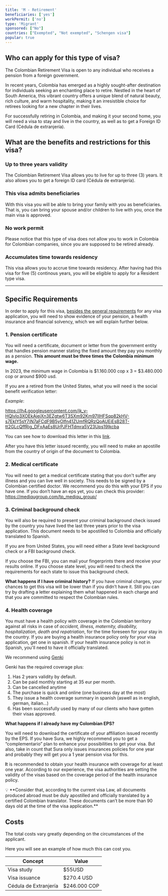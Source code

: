 ```yaml
---
title: 'M - Retirement'
beneficiaries: ['yes']
workPermit: ['no']
type: 'Migrant'
sponsored: ["No"]
countries: ["Exempted", "Not exempted", "Schengen visa"]
popular: true
---
```

## Who can apply for this type of visa?

The Colombian Retirement Visa is open to any individual who receives a pension from a foreign government.

In recent years, Colombia has emerged as a highly sought-after destination for individuals seeking an enchanting place to retire. Nestled in the heart of South America, this vibrant country offers a unique blend of natural beauty, rich culture, and warm hospitality, making it an irresistible choice for retirees looking for a new chapter in their lives.

For successfully retiring in Colombia, and making it your second home, you will need a visa to stay and live in the country, as well as to get a Foreign ID Card (Cédula de extranjería). 

## What are the benefits and restrictions for this visa?

### **Up to three years validity**

The Colombian Retirement Visa allows you to live for up to three (3) years. It also allows you to get a foreign ID card (Cédula de extranjería).

### **This visa admits beneficiaries**

With this visa you will be able to bring your family with you as beneficiaries. That is, you can bring your spouse and/or children to live with you, once the main visa is approved.

### **No work permit**

Please notice that this type of visa does not allow you to work in Colombia for Colombian companies, since you are supposed to be retired already.

### **Accumulates time towards residency**

This visa allows you to accrue time towards residency. After having had this visa for five (5) continous years, you will be eligible to apply for a Resident type visa.

---

## Specific Requirements

In order to apply for this visa, [besides the general requirements](https://www.notion.so/General-visa-application-rules-1dc2c565143e4adb95086f993f184e36?pvs=21) for any visa application, you will need to show evidence of your pension, a health insurance and financial solvency, which we will explain further below.

### 1. Pension certificate

You will need a certificate, document or letter from the government entity that handles pension manner stating the fixed amount they pay you monthly as a pension. **This amount must be three times the Colombia minimum wage.**

In 2023, the minimum wage in Colombia is $1.160.000 cop x 3 = $3.480.000 cop or around $900 usd.

If you are a retired from the United States, what you will need is the social benefit verification letter:

*Example*:

https://lh4.googleusercontent.com/jk_y-HQlvIo3XOEkAjeiXn3EZgtw6T3SXm92Km97lIHFSqp82kHV-s7EkIY5sY7iN7aFCdF9B5yOlfn41ZUmfRQRzQoAUEiEsB28T-tt2GLcQffRig_DFxAaEs8UrPJFHTdmra5V23Ups19Ikcba

You can see how to download this letter in this [link](https://www.ssa.gov/manage-benefits/get-benefit-letter).

After you have this letter issued recently, you will need to make an apostille from the country of origin of the document to Colombia.

### 2. Medical certificate

You will need to get a medical certificate stating that you don't suffer any illness and you can live well in society. This needs to be signed by a Colombian certified doctor. We recommend you do this with your EPS if you have one. If you don’t have an eps yet, you can check this provider: https://mediqugroup.com/tp_mediqu_group/

### 3. Criminal background check

You will also be required to present your criminal background check issued by the country you have lived the last three years prior to the visa application. This document needs to be apostilled to Colombia and officially translated to Spanish.

If you are from United States, you will need either a State level background check or a FBI background check.

If you choose the FBI, you can mail your fingerprints there and receive your results online. If you choose state level, you will need to check the requirements for each state to issue this background check.

**What happens if I have criminal history?** If you have criminal charges, your chances to get this visa will be lower than if you didn’t have it. Still you can try by drafting a letter explaining them what happened in each charge and that you are committed to respect the Colombian rules.

### 4. Health coverage

You must have a health policy with coverage in the Colombian territory against all risks in case of *accident, illness, maternity, disability, hospitalization, death and repatriation*, for the time foreseen for your stay in the country. If you are buying a health insurance policy only for your visa application, get one in spanish. If your health insurance policy is not in Spanish, you'll need to have it officially translated.

We recommend using [Genki](https://genki.world/?with=capitaleme)

Genki has the required coverage plus: 

1. Has 2 years validity by default. 
2. Can be paid monthly starting at 35 eur per month. 
3. Can be cancelled anytime 
4. The purchase is quick and online (one business day at the most) 
5. They issue a health coverage summary in spanish (aswell as in english, german, italian…) 
6. Has been successfully used by many of our clients who have gotten their visas approved.

**What happens if I already have my Colombian EPS?**

You will need to download the certificate of your affiliation issued recently by the EPS. If you have Sura, we highly recommend you to get a “complementario” plan to enhance your possibilities to get your visa. But also, take in count that Sura only issues insurances policies for one year and probably they will get you a 1 year pension visa for this.

**I**t is recommended to obtain your health insurance with coverage for at least one year. According to our experience, the visa authorities are setting the validity of the visas based on the coverage period of the health insurance policy.

<aside>
💡 **Consider that, according to the current visa Law, all documents produced abroad must be duly apostilled and officially translated by a certified Colombian translator. These documents can’t be more than 90 days old at the time of the visa application.**

</aside>

## Costs

The total costs vary greatly depending on the circumstances of the applicant. 

Here you will see an example of how much this can cost you.

| Concept | Value |
| --- | --- |
| Visa study | $55USD |
| Visa issuance | $270.4 USD |
| Cédula de Extranjería | $246.000 COP |